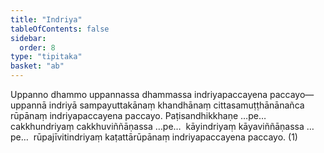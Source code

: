```yaml
---
title: "Indriya"
tableOfContents: false
sidebar:
  order: 8
type: "tipitaka"
basket: "ab"
---
```



<DynamicBreadcrumb />

<Division number="15">

<Paragraph number="2613">
Uppanno dhammo uppannassa dhammassa indriyapaccayena paccayo—  uppannā indriyā sampayuttakānaṃ khandhānaṃ cittasamuṭṭhānānañca rūpānaṃ indriyapaccayena paccayo. Paṭisandhikkhaṇe …pe…  cakkhundriyaṃ cakkhuviññāṇassa …pe…  kāyindriyaṃ kāyaviññāṇassa …pe…  rūpajīvitindriyaṃ kaṭattārūpānaṃ indriyapaccayena paccayo. (1)
</Paragraph>
</Division>